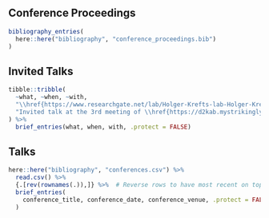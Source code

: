 ## Conference Proceedings

```r
bibliography_entries(
  here::here("bibliography", "conference_proceedings.bib")
)
```


## Invited Talks

```r
tibble::tribble(
  ~what, ~when, ~with,
  "\\href{https://www.researchgate.net/lab/Holger-Krefts-lab-Holger-Kreft}{Holger Kreft's regular lab seminar} on 'Navigating the landscape of taxonomic harmonization'", "December 2021", "University of Göttingen",
  "Invited talk at the 3rd meeting of \\href{https://d2kab.mystrikingly.com/}{Data to Knowledge in Agronomy and Biodiversity (D2KAB)} on 'Taxonomic Databases of Plants and Animals'", "May 2022", "Paris/Online"
) %>%
  brief_entries(what, when, with, .protect = FALSE)
```


## Talks

```r
here::here("bibliography", "conferences.csv") %>% 
  read.csv() %>%
  {.[rev(rownames(.)),]} %>%  # Reverse rows to have most recent on top
  brief_entries(
    conference_title, conference_date, conference_venue, .protect = FALSE
  )
```
